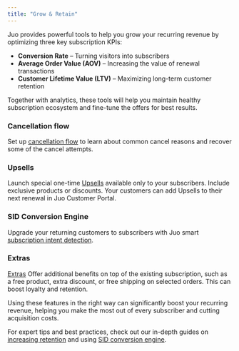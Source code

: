 ```yaml
---
title: "Grow & Retain"
---
```


Juo provides powerful tools to help you grow your recurring revenue by optimizing three key subscription KPIs:

- **Conversion Rate** – Turning visitors into subscribers
- **Average Order Value (AOV)** – Increasing the value of renewal transactions
- **Customer Lifetime Value (LTV)** – Maximizing long-term customer retention

Together with analytics, these tools will help you maintain healthy subscription ecosystem and fine-tune the offers for best results.

### Cancellation flow

Set up [cancellation flow](https://juo.io/docs/retention-flow) to learn about common cancel reasons and recover some of the cancel attempts.

### Upsells

Launch special one-time [Upsells](https://juo.io/docs/upsells) available only to your subscribers. Include exclusive products or discounts. Your customers can add Upsells to their next renewal in Juo Customer Portal.

### SID Conversion Engine

Upgrade your returning customers to subscribers with Juo smart [subscription intent detection](https://juo.io/docs/subscription-intent-detection).

### Extras

[Extras](https://juo.io/docs/extras) Offer additional benefits on top of the existing subscription, such as a free product, extra discount, or free shipping on selected orders. This can boost loyalty and retention.

<Check>

Using these features in the right way can significantly boost your recurring revenue, helping you make the most out of every subscriber and cutting acquisition costs.

For expert tips and best practices, check out our in-depth guides on [increasing retention](https://juo-io.notion.site/Increase-retention-with-Juo-features-11d903e568c4805a94b0e2bcf19e3b62?pvs=4) and using [SID conversion engine](https://juo-io.notion.site/How-to-use-Juo-Subscription-Intent-Detection-fa9372d3b5d24d3a99d6af84f9f52713).

</Check>
